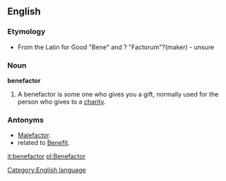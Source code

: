 ==English==
[[Category:English language]]
===Etymology===
*From the Latin for Good "Bene" and ? "Factorum"?(maker) - unsure
===Noun===
'''benefactor'''
#A benefactor is some one who gives you a gift, normally used for the person who gives to a [[charity]].
===Antonyms===
*[[Malefactor]].
*related to [[Benefit]].

[[it:benefactor]]
[[pl:Benefactor]]